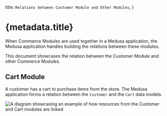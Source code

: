   title: `Relations between Customer Module and Other Modules`,
}

# {metadata.title}

When Commerce Modules are used together in a Medusa application, the Medusa application handles building the relations between these modules.

This document showcases the relation between the Customer Module and other Commerce Modules.

## Cart Module

A customer has a cart to purchase items from the store. The Medusa application forms a relation between the `Customer` and the `Cart` data models.

![A diagram showcasing an example of how resources from the Customer and Cart modules are linked](https://res.cloudinary.com/dza7lstvk/image/upload/v1709915775/Medusa%20Resources/customer-cart_by5e7s.jpg)

